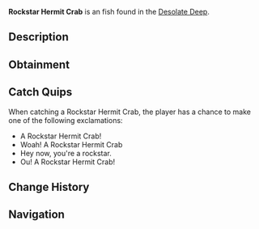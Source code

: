 {{FishInfobox
|image          = Rockstar Hermit Crab.png
|rarity         = Unusual
|sea            = First Sea
|location       = [[Desolate Deep]]
|sublocation    = 
|sources        = Crab Cage
|radar_location = 
|xp             = 75
|weather        = Foggy
|time           = 
|season         = Summer
|bait           = 
|base_weight    = 1.2
|base_value     = 65
|weight_range   = 0.8
|base_chance    = 425
|base_resil     = 100
}}
'''Rockstar Hermit Crab''' is an {{Rarity|Unusual}} fish found in the [[Desolate Deep]].

== Description ==
{{Description|The Rockstar Hermit Crab is a unique evolutionary species, originating from the simple hermit crab. They possess antennae resembling two lightning-bolts on either side of their head, which is where their name comes from. Caught with rods or crab cages in the Desolate Deep.|Bestiary Entry}}

== Obtainment ==
{{Description|Caught in the Desolate Deep using a crab cage.|Bestiary Hint}}
{{Fish Availability|
Desolate Deep/Desolate Pocket
|top_rods      = 
Flimsy Rod\300976.59\142125.54;
Training Rod\282589.66\145038.56;
Krampus's Rod\181678.24\96602.47;
Magma Rod\176392.43\93343.12;
Leviathan's Fang Rod\174213.35\144699.34;
Plastic Rod\161184.9\88217.12;
Trident Rod\164695.69\136361.23;
Free Spirit Rod\163471.62\135347.75;
Lucky Rod\120388\106755.22;
Astralhook Rod\158497.69\122926.18;
No-Life Rod\156150.84\128615.06;
Ethereal Prism Rod\153689.55\123080.64;
Seraphic Rod\152067.43\123938.98;
Rod Of The Forgotten Fang\149243\122587.27;
Challenger's Rod\148908.54\123127.44;
Rod Of The Exalted One\145626.6\121313.74;
Rod Of The Depths\144557.27\119687.45;
Depthseeker Rod\143060.21\115634.38;
Blazebringer Rod\142974.25\117419.94;
Zeus Rod\142886.48\116896.81;
Verdant Shear Rod\142558.54\116918.82;
Avalanche Rod\142162.36\114973.1;
Volcanic Rod\138858.89\114040.13;
Steady Rod\74836.84\61501.14
|recommended   = Training Rod
}}

== Catch Quips ==
When catching a Rockstar Hermit Crab, the player has a chance to make one of the following exclamations:
* A Rockstar Hermit Crab!
* Woah! A Rockstar Hermit Crab
* Hey now, you're a rockstar.
* Ou! A Rockstar Hermit Crab!

== Change History ==
{{Change History|{{subst:Current Version}}}}

== Navigation ==
{{Fish Navbox|Desolate Deep}}